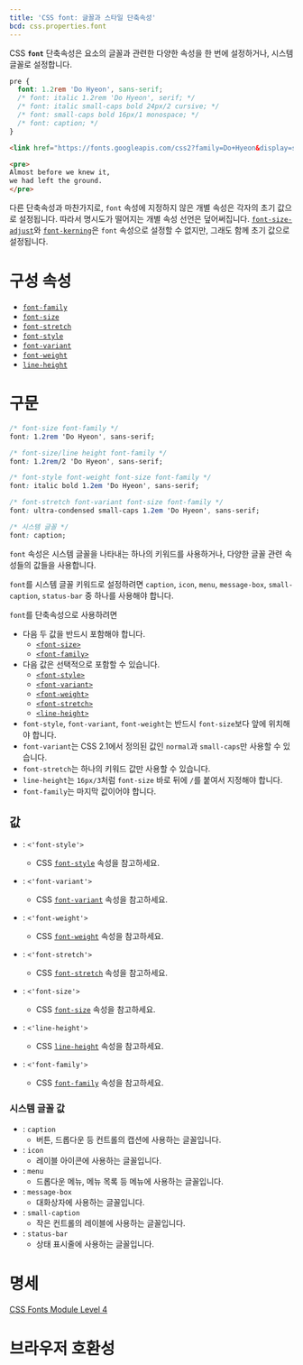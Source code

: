 ```yaml
---
title: 'CSS font: 글꼴과 스타일 단축속성'
bcd: css.properties.font
---
```


CSS **`font`** 단축속성은 요소의 글꼴과 관련한 다양한 속성을 한 번에 설정하거나, 시스템 글꼴로 설정합니다.

```css hidden name=demo
pre {
  font: 1.2rem 'Do Hyeon', sans-serif;
  /* font: italic 1.2rem 'Do Hyeon', serif; */
  /* font: italic small-caps bold 24px/2 cursive; */
  /* font: small-caps bold 16px/1 monospace; */
  /* font: caption; */
}
```

```html hidden editable=false name=demo filename=font
<link href="https://fonts.googleapis.com/css2?family=Do+Hyeon&display=swap" rel="stylesheet" />
```

```html hidden name=demo
<pre>
Almost before we knew it,
we had left the ground.
</pre>
```

<LiveExample height={240} lang="css" name="demo" />

다른 단축속성과 마찬가지로, `font` 속성에 지정하지 않은 개별 속성은 각자의 초기 값으로 설정됩니다. 따라서 명시도가 떨어지는 개별 속성 선언은 덮어써집니다. [`font-size-adjust`](https://developer.mozilla.org/en-US/docs/Web/CSS/font-size-adjust)와 [`font-kerning`](https://developer.mozilla.org/en-US/docs/Web/CSS/font-kerning)은 `font` 속성으로 설정할 수 없지만, 그래도 함께 초기 값으로 설정됩니다.

# 구성 속성

- [`font-family`][font-family]
- [`font-size`][font-size]
- [`font-stretch`][font-stretch]
- [`font-style`][font-style]
- [`font-variant`][font-variant]
- [`font-weight`][font-weight]
- [`line-height`][line-height]

# 구문

```css
/* font-size font-family */
font: 1.2rem 'Do Hyeon', sans-serif;

/* font-size/line height font-family */
font: 1.2rem/2 'Do Hyeon', sans-serif;

/* font-style font-weight font-size font-family */
font: italic bold 1.2em 'Do Hyeon', sans-serif;

/* font-stretch font-variant font-size font-family */
font: ultra-condensed small-caps 1.2em 'Do Hyeon', sans-serif;

/* 시스템 글꼴 */
font: caption;
```

`font` 속성은 시스템 글꼴을 나타내는 하나의 키워드를 사용하거나, 다양한 글꼴 관련 속성들의 값들을 사용합니다.

`font`를 시스템 글꼴 키워드로 설정하려면 `caption`, `icon`, `menu`, `message-box`, `small-caption`, `status-bar` 중 하나를 사용해야 합니다.

`font`를 단축속성으로 사용하려면

- 다음 두 값을 반드시 포함해야 합니다.
  - [`<font-size>`][font-size]
  - [`<font-family>`][font-family]
- 다음 값은 선택적으로 포함할 수 있습니다.
  - [`<font-style>`][font-style]
  - [`<font-variant>`][font-variant]
  - [`<font-weight>`][font-weight]
  - [`<font-stretch>`][font-stretch]
  - [`<line-height>`][line-height]
- `font-style`, `font-variant`, `font-weight`는 반드시 `font-size`보다 앞에 위치해야 합니다.
- `font-variant`는 CSS 2.1에서 정의된 값인 `normal`과 `small-caps`만 사용할 수 있습니다.
- `font-stretch`는 하나의 키워드 값만 사용할 수 있습니다.
- `line-height`는 `16px/3`처럼 `font-size` 바로 뒤에 `/`를 붙여서 지정해야 합니다.
- `font-family`는 마지막 값이어야 합니다.

## 값

- : `<'font-style'>`

  - CSS [`font-style`][font-style] 속성을 참고하세요.

- : `<'font-variant'>`

  - CSS [`font-variant`][font-variant] 속성을 참고하세요.

- : `<'font-weight'>`

  - CSS [`font-weight`][font-weight] 속성을 참고하세요.

- : `<'font-stretch'>`

  - CSS [`font-stretch`][font-stretch] 속성을 참고하세요.

- : `<'font-size'>`

  - CSS [`font-size`][font-size] 속성을 참고하세요.

- : `<'line-height'>`

  - CSS [`line-height`][line-height] 속성을 참고하세요.

- : `<'font-family'>`
  - CSS [`font-family`][font-family] 속성을 참고하세요.

### 시스템 글꼴 값

- : `caption`
  - 버튼, 드롭다운 등 컨트롤의 캡션에 사용하는 글꼴입니다.
- : `icon`
  - 레이블 아이콘에 사용하는 글꼴입니다.
- : `menu`
  - 드롭다운 메뉴, 메뉴 목록 등 메뉴에 사용하는 글꼴입니다.
- : `message-box`
  - 대화상자에 사용하는 글꼴입니다.
- : `small-caption`
  - 작은 컨트롤의 레이블에 사용하는 글꼴입니다.
- : `status-bar`
  - 상태 표시줄에 사용하는 글꼴입니다.

# 명세

[CSS Fonts Module Level 4](https://drafts.csswg.org/css-fonts/#font-prop)

# 브라우저 호환성

<BrowserCompat data={props.bcd} />

[font-family]: ./font-family
[font-size]: ./font-size
[font-stretch]: https://developer.mozilla.org/en-US/docs/Web/CSS/font-stretch
[font-style]: ./font-style
[font-variant]: https://developer.mozilla.org/en-US/docs/Web/CSS/font-variant
[font-weight]: ./font-weight
[line-height]: https://developer.mozilla.org/en-US/docs/Web/CSS/line-height
